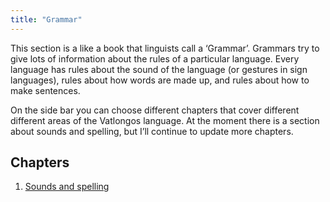 ```yaml
---
title: "Grammar"
---
```


This section is a like a book that linguists call a ‘Grammar’. Grammars try to give lots of information about the rules of a particular language. Every language has rules about the sound of the language (or gestures in sign languages), rules about how words are made up, and rules about how to make sentences.

On the side bar you can choose different chapters that cover different different areas of the Vatlongos language. At the moment there is a section about sounds and spelling, but I’ll continue to update more chapters.

## Chapters {.unnumbered .unlisted}

1. [Sounds and spelling](phonology.qmd) 

